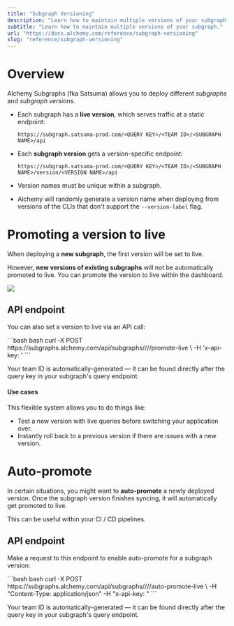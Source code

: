 ```yaml
---
title: "Subgraph Versioning"
description: "Learn how to maintain multiple versions of your subgraph."
subtitle: "Learn how to maintain multiple versions of your subgraph."
url: "https://docs.alchemy.com/reference/subgraph-versioning"
slug: "reference/subgraph-versioning"
---
```


# Overview

Alchemy Subgraphs (fka Satsuma) allows you to deploy different *subgraphs* and *subgraph versions*.

* Each subgraph has a **live version**, which serves traffic at a static endpoint:

  `https://subgraph.satsuma-prod.com/<QUERY KEY>/<TEAM ID>/<SUBGRAPH NAME>/api`

* Each **subgraph version** gets a version-specific endpoint:

  `https://subgraph.satsuma-prod.com/<QUERY KEY>/<TEAM ID>/<SUBGRAPH NAME>/version/<VERSION NAME>/api`

* Version names must be unique within a subgraph.

* Alchemy will randomly generate a version name when deploying from versions of the CLIs that don't support the `--version-label` flag.

# Promoting a version to live

When deploying a **new subgraph**, the first version will be set to live.

However, **new versions of existing subgraphs** will not be automatically promoted to live. You can promote the version to live within the dashboard.

![](a0354c9-Screenshot_2023-10-21_at_6.37.41_PM.png)

## API endpoint

You can also set a version to live via an API call:

<CodeGroup>
  ```bash bash
  curl -X POST https://subgraphs.alchemy.com/api/subgraphs/<TEAM ID>/<SUBGRAPH_NAME>/<VERSION_NAME>/promote-live \
  	-H 'x-api-key: <DEPLOY_KEY>'
  ```
</CodeGroup>

Your team ID is automatically-generated — it can be found directly after the query key in your subgraph's query endpoint.

#### Use cases

This flexible system allows you to do things like:

* Test a new version with live queries before switching your application over.
* Instantly roll back to a previous version if there are issues with a new version.

# Auto-promote

In certain situations, you might want to **auto-promote** a newly deployed version. Once the subgraph version finishes syncing, it will automatically get promoted to live.

This can be useful within your CI / CD pipelines.

## API endpoint

Make a request to this endpoint to enable auto-promote for a subgraph version:

<CodeGroup>
  ```bash bash
  curl -X POST https://subgraphs.alchemy.com/api/subgraphs/<TEAM ID>/<SUBGRAPH_NAME>/<VERSION_NAME>/auto-promote-live \
  	-H "Content-Type: application/json" -H "x-api-key: <DEPLOY_KEY>"
  ```
</CodeGroup>

Your team ID is automatically-generated — it can be found directly after the query key in your subgraph's query endpoint.
